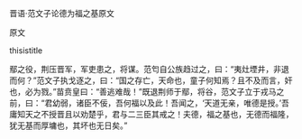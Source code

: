 


晋语·范文子论德为福之基原文

原文

thisistitle

鄢之役，荆压晋军，军吏患之，将谋。范匄自公族趋过之，曰：“夷灶堙井，非退而何？”范文子执戈逐之，曰：“国之存亡，天命也，童子何知焉？且不及而言，奸也，必为戮。”苗贲皇曰：“善逃难哉！”既退荆师于鄢，将谷，范文子立于戎马之前，曰：“君幼弱，诸臣不佞，吾何福以及此！吾闻之，‘天道无亲，唯德是授。’吾庸知天之不授晋且以劝楚乎，君与二三臣其戒之！夫德，福之基也，无德而福隆，犹无基而厚墉也，其坏也无日矣。”

